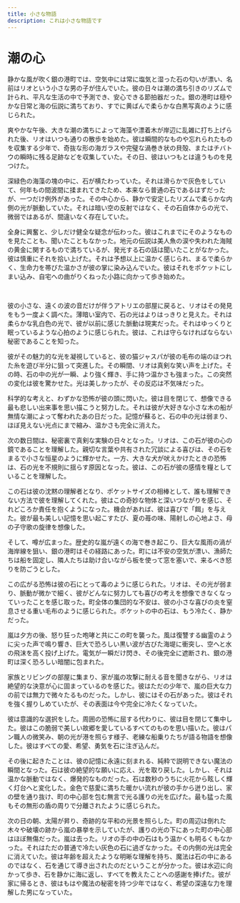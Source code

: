 ```yaml
---
title: 小さな物語
description: これは小さな物語です
---
```


# 潮の心

静かな風が吹く銀の港町では、空気中には常に塩気と湿った石の匂いが漂い、名前はリオという小さな男の子が住んでいた。彼の日々は潮の満ち引きのリズムで計られ、平凡な生活の中で予測でき、安心できる節拍器だった。銀の港町は穏やかな日常と海の伝説に満ちており、すでに黄ばんで柔らかな白黒写真のように感じられた。

爽やかな午後、大きな潮の満ちによって海藻や漂着木が岸辺に乱雑に打ち上げられた後、リオはいつも通りの散歩を始めた。彼は瞬間的なものや忘れられたものを収集する少年で、奇抜な形の海ガラスや完璧な渦巻き状の貝殻、またはチバトウの瞬時に残る足跡などを収集していた。その日、彼はいつもとは違うものを見つけた。

深緑色の海藻の塊の中に、石が横たわっていた。それは滑らかで灰色をしていて、何年もの間波間に揉まれてきたため、本来なら普通の石であるはずだったが、一つだけ例外があった。その中心から、静かで安定したリズムで柔らかな内側の光が脈動していた。それは暗い空の反射ではなく、その石自体からの光で、微弱ではあるが、間違いなく存在していた。

全身に興奮と、少しだけ健全な疑念が伝わった。彼はこれまでにそのようなものを見たことも、聞いたこともなかった。地元の伝説は美人魚の涙や失われた海賊の黄金に関するもので満ちているが、発光する石の話は聞いたことがなかった。彼は慎重にそれを拾い上げた。それは予想以上に温かく感じられ、まるで柔らかく、生命力を帯びた温かさが彼の掌に染み込んでいた。彼はそれをポケットにしまい込み、自宅への曲がりくねった小路に向かって歩き始めた。

<br />

彼の小さな、遠くの波の音だけが伴うアトリエの部屋に戻ると、リオはその発見をもう一度よく調べた。薄暗い室内で、石の光はよりはっきりと見えた。それは柔らかな乳白色の光で、彼が以前に感じた脈動は現実だった。それはゆっくりと眠っているような心拍のように感じられた。彼は、これは守らなければならない秘密であることを知った。

彼がその魅力的な光を凝視していると、彼の猫ジャスパが彼の毛布の端のほつれた糸を遊び半分に狙って突進した。その瞬間、リオは真剣な笑い声を上げた。その時、石の中の光が一瞬、より強く輝き、手に持つ温かさも強まった。この突然の変化は彼を驚かせた。光は美しかったが、その反応は不気味だった。

科学的な考えと、わずかな恐怖が彼の頭に閃いた。彼は目を閉じて、想像できる最も悲しい出来事を思い描こうと努力した。それは彼が大好きな小さな木の船が無情な潮によって奪われたあの日だった。記憶が蘇ると、石の中の光は弱まり、ほぼ見えない光点にまで縮み、温かさも完全に消えた。

次の数日間は、秘密裏で真剣な実験の日々となった。リオは、この石が彼の心の鏡であることを理解した。親切な言葉や共有された冗談による喜びは、その石をまるで小さな恒星のように輝かせた。一方、大きな犬が吠えかけたときの恐怖は、石の光を不規則に揺らす原因となった。彼は、この石が彼の感情を糧としていることを理解した。

この石は彼の沈黙の理解者となり、ポケットサイズの相棒として、誰も理解できない方法で彼を理解してくれた。彼はこの奇妙な物体と深いつながりを感じ、それどころか責任を抱くようになった。機会があれば、彼は喜びで「餌」を与えた。彼が最も美しい記憶を思い起こすたび、夏の苺の味、陽射しの心地よさ、母の子守歌の旋律を想像した。

そして、噂が広まった。歴史的な嵐が遠くの海で巻き起こり、巨大な風雨の渦が海岸線を狙い、銀の港町はその経路にあった。町には不安の空気が漂い、漁師たちは船を固定し、隣人たちは助け合いながら板を使って窓を塞いで、来るべき怒りを防ごうとした。

この広がる恐怖は彼の石にとって毒のように感じられた。リオは、その光が弱まり、脈動が微かで細く、彼がどんなに努力しても喜びの考えを想像できなくなっていったことを感じ取った。町全体の集団的な不安は、彼の小さな喜びの炎を窒息させる重い毛布のように感じられた。ポケットの中の石は、もう冷たく、静かだった。

嵐は夕方の後、怒り狂った咆哮と共にこの町を襲った。風は復讐する幽霊のように尖った声で鳴り響き、巨大で恐ろしい黒い波が古びた海堤に衝突し、空へと水の飛沫を高く投げ上げた。電気が一瞬だけ閃き、その後完全に遮断され、銀の港町は深く恐ろしい暗闇に包まれた。

家族とリビングの部屋に集まり、家が嵐の攻撃に耐える音を聞きながら、リオは絶望的な決意が心に固まっているのを感じた。彼はただの少年で、嵐の巨大な力の前では無力で微々たるものだった。しかし、彼にはその石があった。彼はそれを強く握りしめていたが、その表面は今や完全に冷たくなっていた。

彼は意識的な選択をした。周囲の恐怖に屈する代わりに、彼は目を閉じて集中した。彼はこの脆弱で美しい故郷を愛しているすべてのものを思い描いた。彼はパン職人の微笑み、朝の光が港を照らす様子、老練な船乗りたちが語る物語を想像した。彼はすべての愛、希望、勇気を石に注ぎ込んだ。

その後に起きたことは、彼の記憶に永遠に刻まれる、純粋で説明できない魔法の瞬間となった。石は彼の絶望的な願いに応え、光を取り戻した。しかし、それは温かな脈動ではなく、爆発的なものだった。石は数秒のうちに火花から眩しく輝く灯台へと変化した。金色で慈愛に満ちた暖かい流れが彼の手から迸り出し、家の壁を通り抜け、町の中心部を包む無言で光る護りの光を広げた。最も猛った風もその無形の盾の周りで分離されたように感じられた。

次の日の朝、太陽が昇り、奇跡的な平和の光景を照らした。町の周辺は倒れた木々や破壊の跡から嵐の暴挙を示していたが、護りの光の下にあった町の中心部はほぼ無傷だった。嵐は去った。リオの手の中の石はもう温かくも明るくもなかった。それはただの普通で冷たい灰色の石に過ぎなかった。その内側の光は完全に消えていた。彼は年齢を超えたような明晰な理解を持ち、魔法は石の中にあるのではなく、石を通じて導き出されたのだということが分かった。彼は水辺に向かって歩き、石を静かに海に返し、すべてを教えたことへの感謝を捧げた。彼が家に帰るとき、彼はもはや魔法の秘密を持つ少年ではなく、希望の深遠な力を理解した男になっていた。